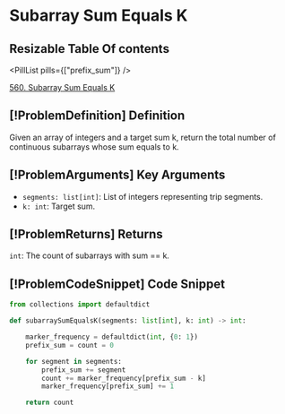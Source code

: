 # Subarray Sum Equals K

## Resizable Table Of contents

<DifficultyBadge difficulty="medium" />

<PillList pills={["prefix_sum"]} />

[560. Subarray Sum Equals K](https://leetcode.com/problems/subarray-sum-equals-k)

## [!ProblemDefinition] Definition

Given an array of integers and a target sum k, return the total number of continuous subarrays whose sum equals to k.

## [!ProblemArguments] Key Arguments

- `segments: list[int]`: List of integers representing trip segments.
- `k: int`: Target sum.

## [!ProblemReturns] Returns

`int`: The count of subarrays with sum == k.

## [!ProblemCodeSnippet] Code Snippet

```python meta="source=problems/560-subarray-sum-equals-k/solution.py"
from collections import defaultdict

def subarraySumEqualsK(segments: list[int], k: int) -> int:

    marker_frequency = defaultdict(int, {0: 1})
    prefix_sum = count = 0

    for segment in segments:
        prefix_sum += segment
        count += marker_frequency[prefix_sum - k]
        marker_frequency[prefix_sum] += 1

    return count
```

